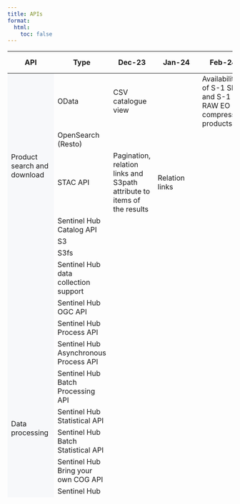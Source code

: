 ```yaml
---
title: APIs
format:
  html:
    toc: false
---
```

```{=html}

<div class="table-responsive">
    <table class="table-roadmap" style="height:1000px;">
        <thead>
        <tr>
            <th>API</th>
            <th>Type</th>
            <th>Dec-23</th>
            <th>Jan-24</th>
            <th>Feb-24</th>
            <th>Mar-24</th>
            <th>Apr-24</th>
            <th>May-24</th>
            <th>Jun-24</th>
        </tr>
        </thead>
        <tbody>
        <tr>
            <td rowspan="6" bgcolor="#f7f8fa">Product search and download</td>
            <td>OData</td>
            <td>CSV catalogue view</td>
            <td></td>
            <td>Availability of S-1 SLC and S-1 RAW EO compressed products</td>
            <td></td>
            <td></td>
            <td></td>
            <td></td>
        </tr>
        <tr>

            <td>OpenSearch (Resto)</td>
            <td></td>
            <td></td>
            <td></td>
            <td></td>
            <td></td>
            <td></td>
            <td></td>
        </tr>
        <tr>
            <td>STAC API</td>
            <td>Pagination, relation links and S3path attribute to items of the results</td>
            <td>Relation links</td>
            <td></td>
            <td>Support for Assets in newly published Sentinel products</td>
            <td></td>
            <td>Availability of Assets in historical Sentinel products</td>
            <td></td>
        </tr>
        <tr>
            <td>Sentinel Hub Catalog API</td>
            <td></td>
            <td></td>
            <td></td>
            <td></td>
            <td></td>
            <td></td>
            <td></td>
        </tr>
        <tr>
            <td>S3</td>
            <td></td>
            <td></td>
            <td></td>
            <td></td>
            <td></td>
            <td></td>
            <td></td>
        </tr>
        <tr>
            <td>S3fs</td>
            <td></td>
            <td></td>
            <td></td>
            <td></td>
            <td></td>
            <td></td>
            <td></td>
        </tr>
        <tr>
            <td rowspan="10" bgcolor="#f7f8fa">Data processing</td>
            <td>Sentinel Hub data collection support</td>
            <td></td>
            <td></td>
            <td></td>
            <td></td>
            <td></td>
            <td></td>
            <td> Sentinel-3 Level 2 support</td>
        </tr>
        <tr>
            <td>Sentinel Hub OGC API</td>
            <td></td>
            <td></td>
            <td></td>
            <td></td>
            <td></td>
            <td></td>
            <td></td>
        </tr>
        <tr>
            <td>Sentinel Hub Process API</td>
            <td></td>
            <td></td>
            <td></td>
            <td></td>
            <td></td>
            <td></td>
            <td></td>
        </tr>
        <tr>
            <td>Sentinel Hub Asynchronous Process API</td>
            <td></td>
            <td></td>
            <td></td>
            <td></td>
            <td></td>
            <td></td>
            <td></td>
        </tr>
        <tr>
            <td>Sentinel Hub Batch Processing API</td>
            <td></td>
            <td></td>
            <td></td>
            <td></td>
            <td></td>
            <td></td>
            <td></td>
        </tr>
        <tr>
            <td>Sentinel Hub Statistical API</td>
            <td></td>
            <td></td>
            <td></td>
            <td></td>
            <td></td>
            <td></td>
            <td></td>
        </tr>
        <tr>
            <td>Sentinel Hub Batch Statistical API</td>
            <td></td>
            <td></td>
            <td></td>
            <td></td>
            <td></td>
            <td></td>
            <td></td>
        </tr>
        <tr>
            <td>Sentinel Hub Bring your own COG API</td>
            <td></td>
            <td></td>
            <td></td>
            <td></td>
            <td></td>
            <td></td>
            <td></td>
        </tr>
        <tr>
            <td>Sentinel Hub Bring your own Zarr API</td>
            <td></td>
            <td></td>
            <td></td>
            <td></td>
            <td></td>
            <td></td>
            <td></td>
        </tr>
        <!-- <tr>
            <td>Sentinel Hub Third Party Data Import API</td>
            <td></td>
            <td></td>
            <td></td>
            <td></td>
            <td></td>
            <td>Available for supported data collections</td>
            <td></td>
            <td></td>
            <td></td>
            <td></td>
        </tr> -->
        <tr>
            <td>openEO API</td>
            <td>Landsat-8 collection; Filtering on multiple time ranges</td>
            <td>Generating netCDF larger than 1GB</td>
            <td>Additional Sentinel-3 products; HR-VPP collections; Best available pixel compositing</td>
            <td>Random forest support; Client-based processing</td>
            <td></td>
            <td></td>
            <td></td>
        </tr>
        <tr>
            <td rowspan="1" bgcolor="#f7f8fa">On Demand Production</td>
            <td>On Demand Production</td>
            <td></td>
            <td>S-1, S-2 and S-3</td>
            <td></td>
            <td></td>
            <td></td>
            <td></td>
            <td></td>
        </tr>
        <tr>
            <td rowspan="1" bgcolor="#f7f8fa">Traceability</td>
            <td>Traceability</td>
            <td></td>
            <td></td>
            <td></td>
            <td></td>
            <td></td>
            <td></td>
            <td></td>
        </tr>
        </tbody>
    </table>
</div>
```
